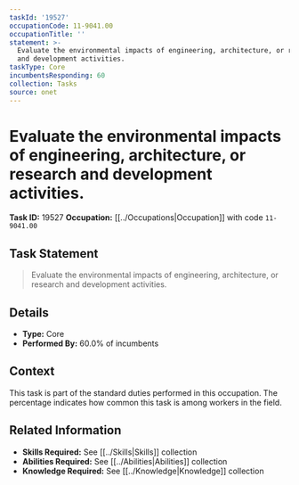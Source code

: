 ```yaml
---
taskId: '19527'
occupationCode: 11-9041.00
occupationTitle: ''
statement: >-
  Evaluate the environmental impacts of engineering, architecture, or research
  and development activities.
taskType: Core
incumbentsResponding: 60
collection: Tasks
source: onet
---
```

# Evaluate the environmental impacts of engineering, architecture, or research and development activities.

**Task ID:** 19527
**Occupation:** [[../Occupations|Occupation]] with code `11-9041.00`

## Task Statement

> Evaluate the environmental impacts of engineering, architecture, or research and development activities.

## Details

- **Type:** Core
- **Performed By:** 60.0% of incumbents

## Context

This task is part of the standard duties performed in this occupation. The percentage indicates how common this task is among workers in the field.

## Related Information

- **Skills Required:** See [[../Skills|Skills]] collection
- **Abilities Required:** See [[../Abilities|Abilities]] collection
- **Knowledge Required:** See [[../Knowledge|Knowledge]] collection
